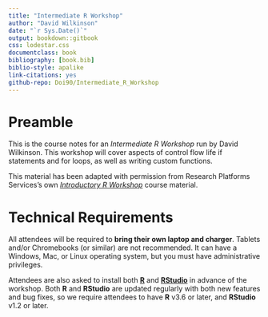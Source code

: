 ```yaml
---
title: "Intermediate R Workshop"
author: "David Wilkinson"
date: "`r Sys.Date()`"
output: bookdown::gitbook
css: lodestar.css
documentclass: book
bibliography: [book.bib]
biblio-style: apalike
link-citations: yes
github-repo: Doi90/Intermediate_R_Workshop
---
```


# Preamble

This is the course notes for an *Intermediate R Workshop* run by David Wilkinson. This workshop will cover aspects of control flow life if statements and for loops, as well as writing custom functions.

This material has been adapted with permission from Research Platforms Services's own [*Introductory R Workshop*](https://nikkirubinstein.gitbooks.io/resguides-introductory-r-workshop/content/) course material.

# Technical Requirements

All attendees will be required to **bring their own laptop and charger**. Tablets and/or Chromebooks (or similar) are not recommended. It can have a Windows, Mac, or Linux operating system, but you must have administrative privileges.

Attendees are also asked to install both [**R**](https://www.r-project.org/) and [**RStudio**](https://www.rstudio.com/) in advance of the workshop. Both **R** and **RStudio** are updated regularly with both new features and bug fixes, so we require attendees to have **R** v3.6 or later, and **RStudio** v1.2 or later.